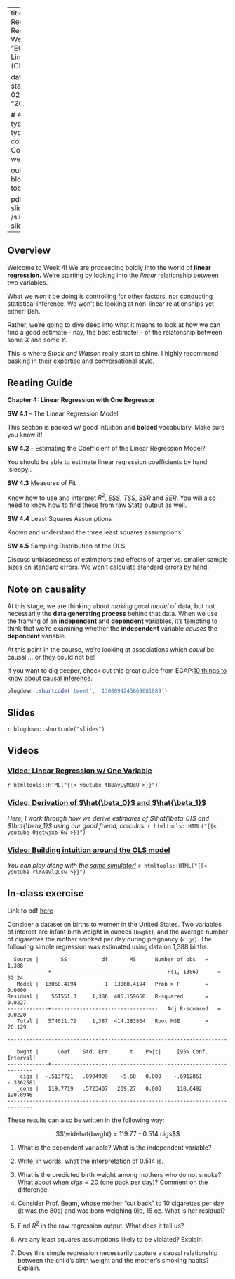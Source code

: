 

---
title: Week 4 - Linear Regression with One Regressor
sitetitle: Week 4
summary: "EC200 - Week 4 Linear Regression (CH4)"

date: "2022-02-03"
start_date: "2022-02-07"
end_date: "2022-02-11"

  
  # Academic page type (do not modify).
type: docs
menu:
  content:
    parent: Course content
    weight: 5
    
output:
  blogdown::html_page:
    toc: true

pdf: /slides/ch4-slides.pdf
thumb: /slides/ch4-slides.png



---

## Overview

Welcome to Week 4! We are proceeding boldly into the world of **linear regression.** We're starting by looking into the *linear* relationship between two variables. 

What we *won't* be doing is controlling for other factors, nor conducting statistical inference. We won't be looking at non-linear relationships yet either! Bah. 

Rather, we're going to dive deep into what it means to look at how we can find a good estimate - nay, the best estimate! - of the relatonship between some $X$ and some $Y$.


This is where *Stock and Watson* really start to shine. I highly recommend basking in their expertise and conversational style. 

## Reading Guide

**Chapter 4: Linear Regression with One Regressor**

**SW 4.1** - The Linear Regression Model 

This section is packed w/ good intuition and **bolded** vocabulary. Make sure you know it! 

**SW 4.2** - Estimating the Coefficient of the Linear Regression Model? 

You should be able to estimate linear regression coefficients by hand :sleepy:. 

**SW 4.3** Measures of Fit

Know how to use and interpret $R^2$, $ESS$, $TSS$, $SSR$ and $SER$. You will also need to know how to find these from raw Stata output as well. 

**SW 4.4** Least Squares Assumptions 

Known and understand the three least squares assumptions 

**SW 4.5**  Sampling Distribution of the OLS

Discuss unbiasedness of estimators and effects of larger vs. smaller sample sizes on standard errors. We won't calculate standard errors by hand. 


## Note on causality 

At this stage, we are thinking about *making good model* of data, but not necessarily the **data generating process** behind that data. When we use the framing of an **independent** and **dependent** variables, it's tempting to think that we're examining whether the **independent** variable *causes* the **dependent** variable.

At this point in the course, we're looking at associations which *could* be causal ... or they could not be! 

If you want to dig deeper, check out this great guide from EGAP:[10 things to know about causal inference](https://egap.org/resource/10-things-to-know-about-causal-inference/).
```r
blogdown::shortcode('tweet', '1308094245669081089')
```

## Slides

`r blogdown::shortcode("slides")`

## Videos
### [Video: Linear Regression w/ One Variable](https://youtu.be/tB8ayLyMOgU)
`r htmltools::HTML("{{< youtube tB8ayLyMOgU >}}")`

### [Video: Derivation of $\hat{\beta_0}$ and $\hat{\beta_1}$](https://youtu.be/0jetwjxb-6w)

*Here, I work through how we derive estimates of $\hat{\beta_0}$ and $\hat{\beta_1}$ using our good friend, calculus.*
`r htmltools::HTML("{{< youtube 0jetwjxb-6w >}}")`

### [Video: Building intuition around the OLS model](https://youtu.be/rlrAeVlQusw)

*You can play along with the [same simulator!](https://phet.colorado.edu/sims/html/least-squares-regression/latest/least-squares-regression_en.html)*
`r htmltools::HTML("{{< youtube rlrAeVlQusw >}}")`

## In-class exercise 

Link to pdf [here](../practice/W4-02-in-class-exercise.pdf)

Consider a dataset on births to women in the United States. Two
variables of interest are infant birth weight in ounces (`bwght`), and
the average number of cigarettes the mother smoked per day during
pregnancy (`cigs`). The following simple regression was estimated using
data on 1,388 births.

      Source |       SS           df       MS      Number of obs   =     1,388
    -------------+----------------------------------   F(1, 1386)      =     32.24
       Model |  13060.4194         1  13060.4194   Prob > F        =    0.0000
    Residual |    561551.3     1,386  405.159668   R-squared       =    0.0227
    -------------+----------------------------------   Adj R-squared   =    0.0220
       Total |   574611.72     1,387  414.283864   Root MSE        =    20.129

    ------------------------------------------------------------------------------
       bwght |      Coef.   Std. Err.      t    P>|t|     [95% Conf. Interval]
    -------------+----------------------------------------------------------------
        cigs |  -.5137721   .0904909    -5.68   0.000    -.6912861   -.3362581
       _cons |   119.7719   .5723407   209.27   0.000     118.6492    120.8946
    ------------------------------------------------------------------------------




These results can also be written in the following way:

$$\widehat{bwght} = 119.77 - 0.514 cigs$$

1.  What is the dependent variable? What is the independent variable?

2.  Write, in words, what the interpretation of $0.514$ is.

3.  What is the predicted birth weight among mothers who do not smoke?
    What about when $cigs=20$ (one pack per day)? Comment on the
    difference.

4.  Consider Prof. Beam, whose mother "cut back" to 10 cigarettes per
    day (it was the 80s) and was born weighing 9lb, 15 oz. What is her
    residual?

5.  Find $R^2$ in the raw regression output. What does it tell us?

6.  Are any least squares assumptions likely to be violated? Explain.

7.  Does this simple regression necessarily capture a causal
    relationship between the child's birth weight and the mother's
    smoking habits? Explain.


